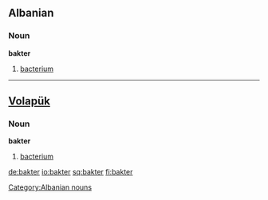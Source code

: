 ==Albanian==
===Noun===
'''bakter'''
# [[bacterium]]

[[Category:Albanian nouns]]
----

==[[Volapük]]==
===Noun===
'''bakter'''
# [[bacterium]]

[[de:bakter]]
[[io:bakter]]
[[sq:bakter]]
[[fi:bakter]]